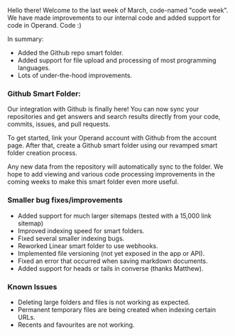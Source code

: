 Hello there! Welcome to the last week of March, code-named "code week". We have made improvements to our internal code and added support for code in Operand. Code :)

In summary:

- Added the Github repo smart folder.
- Added support for file upload and processing of most programming languages.
- Lots of under-the-hood improvements.

### Github Smart Folder:

Our integration with Github is finally here! You can now sync your repositories and get answers and search results directly from your code, commits, issues, and pull requests.

To get started, link your Operand account with Github from the account page. After that, create a Github smart folder using our revamped smart folder creation process.

Any new data from the repository will automatically sync to the folder. We hope to add viewing and various code processing improvements in the coming weeks to make this smart folder even more useful.

### Smaller bug fixes/improvements

- Added support for much larger sitemaps (tested with a 15,000 link sitemap)
- Improved indexing speed for smart folders.
- Fixed several smaller indexing bugs.
- Reworked Linear smart folder to use webhooks.
- Implemented file versioning (not yet exposed in the app or API).
- Fixed an error that occurred when saving markdown documents.
- Added support for heads or tails in converse (thanks Matthew).

### Known Issues

- Deleting large folders and files is not working as expected.
- Permanent temporary files are being created when indexing certain URLs.
- Recents and favourites are not working.
